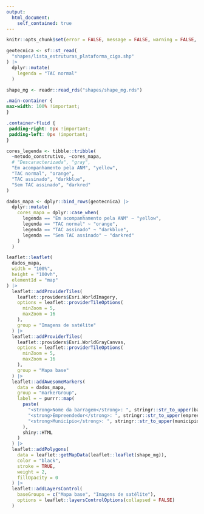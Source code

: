 ```yaml
---
output:
  html_document:
    self_contained: true
---
```


```r
knitr::opts_chunk$set(error = FALSE, message = FALSE, warning = FALSE, echo = FALSE)

geotecnica <- sf::st_read(
  "shapes/lista_estruturas_plataforma_ciga.shp"
) |>
  dplyr::mutate(
    legenda = "TAC normal"
  )

shape_mg <- readr::read_rds("shapes/shape_mg.rds")
```

```css
.main-container {
max-width: 100% !important;
}

.container-fluid {
 padding-right: 0px !important;
 padding-left: 0px !important;
}
```

```r
cores_legenda <- tibble::tribble(
  ~metodo_construtivo, ~cores_mapa,
  # "Descaracterizada", "gray",
  "Em acompanhamento pela ANM", "yellow",
  "TAC normal", "orange",
  "TAC assinado", "darkblue",
  "Sem TAC assinado", "darkred"
)

dados_mapa <- dplyr::bind_rows(geotecnica) |>
  dplyr::mutate(
    cores_mapa = dplyr::case_when(
      legenda == "Em acompanhamento pela ANM" ~ "yellow",
      legenda == "TAC normal" ~ "orange",
      legenda == "TAC assinado" ~ "darkblue",
      legenda == "Sem TAC assinado" ~ "darkred"
    )
  )

leaflet::leaflet(
  dados_mapa,
  width = "100%",
  height = "100vh",
  elementId = "map"
) |>
  leaflet::addProviderTiles(
    leaflet::providers$Esri.WorldImagery,
    options = leaflet::providerTileOptions(
      minZoom = 5,
      maxZoom = 16
    ),
    group = "Imagens de satélite"
  ) |>
  leaflet::addProviderTiles(
    leaflet::providers$Esri.WorldGrayCanvas,
    options = leaflet::providerTileOptions(
      minZoom = 5,
      maxZoom = 16
    ),
    group = "Mapa base"
  ) |>
  leaflet::addAwesomeMarkers(
    data = dados_mapa,
    group = "markerGroup",
    label = ~ purrr::map(
      paste(
        "<strong>Nome da barragem</strong>: ", stringr::str_to_upper(barragem), "<br>",
        "<strong>Empreendedor</strong>: ", stringr::str_to_upper(empreended), "<br>",
        "<strong>Município</strong>: ", stringr::str_to_upper(municipio), "<br>"
      ),
      shiny::HTML
    )
  ) |>
  leaflet::addPolygons(
    data = leaflet::getMapData(leaflet::leaflet(shape_mg)),
    color = "black",
    stroke = TRUE,
    weight = 2,
    fillOpacity = 0
  ) |>
  leaflet::addLayersControl(
    baseGroups = c("Mapa base", "Imagens de satélite"),
    options = leaflet::layersControlOptions(collapsed = FALSE)
  )
```

